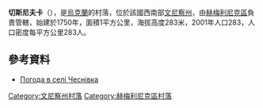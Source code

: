 {{coord|49|45|5|N|28|7|35|E|scale:30000|display=title}}

'''切斯尼夫卡'''（{{lang-uk|Чеснівка}}），是[[烏克蘭|烏克蘭]]的村落，位於該國西南部[[文尼察州|文尼察州]]，由[[赫梅利尼克區|赫梅利尼克區]]負責管轄，始建於1750年，面積1平方公里，海拔高度283米，2001年人口283，人口密度每平方公里283人。

==參考資料==
* [http://weather.in.ua/ua/vinnickaja/28376 Погода в селі Чеснівка] {{Wayback|url=http://weather.in.ua/ua/vinnickaja/28376 |date=20111220085549 }}

[[Category:文尼察州村落|Category:文尼察州村落]]
[[Category:赫梅利尼克區村落|Category:赫梅利尼克區村落]]


{{Vinnytsia-geo-stub}}